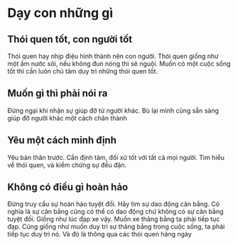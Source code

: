 # Dạy con những gì

## Thói quen tốt, con người tốt

Thói quen hay nhịp điệu hình thành nên con người. Thói quen giống như một ấm nước sôi, nếu không đun nóng thì sẽ nguội. Muốn có một cuộc sống tốt thì cần luôn chú tâm duy trì những thói quen tốt.

## Muốn gì thì phải nói ra

Đừng ngại khi nhận sự giúp đỡ từ người khác. Bù lại mình cũng sẵn sàng giúp đỡ người khác một cách chân thành

## Yêu một cách minh định

Yêu bản thân trước.
Cần định tâm, đối xử tốt với tất cả mọi người. Tìm hiểu về thói quen, và kiểm chứng sự đều đặn.

## Không có điều gì hoàn hảo

Đừng truy cầu sự hoàn hảo tuyệt đối. Hãy tìm sự dao động cân bằng. Có nghĩa là sự cân bằng cũng có thể có dao động chứ không có sự cân bằng tuyệt đối. Giống như lúc đạp xe vậy. Muốn xe thăng bằng ta phải tiếp tục đạp. Cũng giống như muốn duy trì sự thăng bằng trong cuộc sống, ta phải tiếp tục duy trì nó. Và đó là thông qua các thói quen hàng ngày
